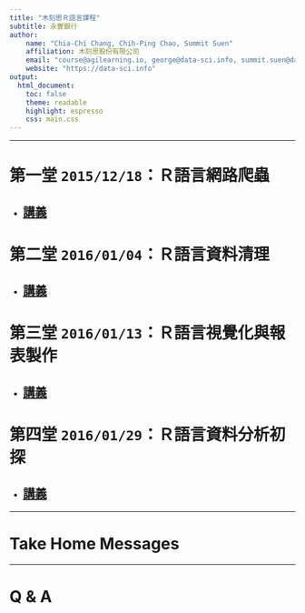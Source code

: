 ```yaml
---
title: "木刻思Ｒ語言課程"
subtitle: 永豐銀行
author:
    name: "Chia-Chi Chang, Chih-Ping Chao, Summit Suen"
    affiliation: 木刻思股份有限公司
    email: "course@agilearning.io, george@data-sci.info, summit.suen@data-sci.info"
    website: "https://data-sci.info"
output: 
  html_document:
    toc: false
    theme: readable
    highlight: espresso
    css: main.css
---
```

---

# 第一堂 `2015/12/18`：Ｒ語言網路爬蟲
- ## [講義](http://whizzalan.github.io/RCrawlerCrashCourse/)

# 第二堂 `2016/01/04`：Ｒ語言資料清理
- ## [講義](./week2handouts.html)

# 第三堂 `2016/01/13`：Ｒ語言視覺化與報表製作
- ## [講義]()

# 第四堂 `2016/01/29`：Ｒ語言資料分析初探
- ## [講義](./week4handouts.html)

---

# Take Home Messages

---

# Q & A

